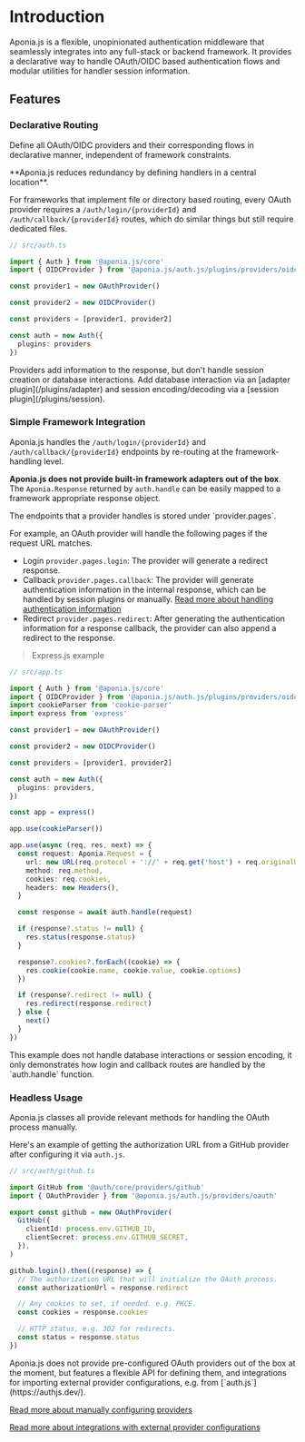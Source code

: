 
# Introduction

Aponia.js is a flexible, unopinionated authentication middleware that
seamlessly integrates into any full-stack or backend framework.
It provides a declarative way to handle OAuth/OIDC based authentication flows
and modular utilities for handler session information.


## Features

### Declarative Routing

Define all OAuth/OIDC providers and their corresponding flows in declarative manner,
independent of framework constraints.

<Callout type="info">
  **Aponia.js reduces redundancy by defining handlers in a central location**.

  For frameworks that implement file or directory based routing,
  every OAuth provider requires a `/auth/login/{providerId}` and `/auth/callback/{providerId}` routes,
  which do similar things but still require dedicated files.
</Callout>

```ts copy
// src/auth.ts

import { Auth } from '@aponia.js/core'
import { OIDCProvider } from '@aponia.js/auth.js/plugins/providers/oidc'

const provider1 = new OAuthProvider()

const provider2 = new OIDCProvider()

const providers = [provider1, provider2]

const auth = new Auth({
  plugins: providers
})
```

<Callout type="info">
  Providers add information to the response, but don't handle session creation or database interactions.
  Add database interaction via an [adapter plugin](/plugins/adapter) and
  session encoding/decoding via a [session plugin](/plugins/session).
</Callout>

### Simple Framework Integration

Aponia.js handles the `/auth/login/{providerId}` and `/auth/callback/{providerId}` endpoints
by re-routing at the framework-handling level.

**Aponia.js does not provide built-in framework adapters out of the box**.
The `Aponia.Response` returned by `auth.handle` can be easily mapped to a
framework appropriate response object.

<Callout type="info">
  The endpoints that a provider handles is stored under `provider.pages`.

  For example, an OAuth provider will handle the following pages if the request URL matches.

  - Login `provider.pages.login`: The provider will generate a redirect response.
  - Callback `provider.pages.callback`: The provider will generate authentication information in the internal response,
    which can be handled by session plugins or manually.
    [Read more about handling authentication information](/reference/authenticated-response)
  - Redirect `provider.pages.redirect`: After generating the authentication information for a response callback,
    the provider can also append a redirect to the response.
</Callout>

> Express.js example

```ts copy
// src/app.ts

import { Auth } from '@aponia.js/core'
import { OIDCProvider } from '@aponia.js/auth.js/plugins/providers/oidc'
import cookieParser from 'cookie-parser'
import express from 'express'

const provider1 = new OAuthProvider()

const provider2 = new OIDCProvider()

const providers = [provider1, provider2]

const auth = new Auth({
  plugins: providers,
})

const app = express()

app.use(cookieParser())

app.use(async (req, res, next) => {
  const request: Aponia.Request = {
    url: new URL(req.protocol + '://' + req.get('host') + req.originalUrl),
    method: req.method,
    cookies: req.cookies,
    headers: new Headers(),
  }

  const response = await auth.handle(request)

  if (response?.status != null) {
    res.status(response.status)
  }

  response?.cookies?.forEach((cookie) => {
    res.cookie(cookie.name, cookie.value, cookie.options)
  })

  if (response?.redirect != null) {
    res.redirect(response.redirect)
  } else {
    next()
  }
})
```

<Callout>
  This example does not handle database interactions or session encoding,
  it only demonstrates how login and callback routes are handled by the `auth.handle`
  function.
</Callout>

### Headless Usage

Aponia.js classes all provide relevant methods for handling the OAuth process manually.

Here's an example of getting the authorization URL from a GitHub provider
after configuring it via `auth.js`.

```ts copy
// src/auth/github.ts

import GitHub from '@auth/core/providers/github'
import { OAuthProvider } from '@aponia.js/auth.js/providers/oauth'

export const github = new OAuthProvider(
  GitHub({
    clientId: process.env.GITHUB_ID,
    clientSecret: process.env.GITHUB_SECRET,
  }),
)

github.login().then((response) => {
  // The authorization URL that will initialize the OAuth process.
  const authorizationUrl = response.redirect

  // Any cookies to set, if needed. e.g. PKCE.
  const cookies = response.cookies

  // HTTP status, e.g. 302 for redirects.
  const status = response.status
})
```

<Callout type="info">
  Aponia.js does not provide pre-configured OAuth providers out of the box at the moment,
  but features a flexible API for defining them,
  and integrations for importing external provider configurations, e.g. from [`auth.js`](https://authjs.dev/).

  [Read more about manually configuring providers](/providers/manual)

  [Read more about integrations with external provider configurations](/providers/integrations)
</Callout>
